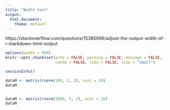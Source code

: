 ```yaml
---
title: "Width test"
output:
  html_document:
    theme: default
---
```

  
<style>
  pre {
    overflow-x: auto;
  }
pre code {
  word-wrap: normal;
  white-space: pre;
}
</style>


https://stackoverflow.com/questions/15385696/adjust-the-output-width-of-r-markdown-html-output


  
```r
options(width = 999)
knitr::opts_chunk$set(echo = FALSE, warning = FALSE, message = FALSE,
                      cache = FALSE, tidy = FALSE, size = "small")
```
```r
sessionInfo()
```
```r
dataM <- matrix(rnorm(100, 5, 2), ncol = 20)
dataM
```


<style>
.pre-scrolly {
  max-height: 150px;
  overflow-y: auto;
}
</style>

<div class='pre-scrolly'>
```r
dataM <- matrix(rnorm(1000, 5, 2), ncol = 20)
dataM
```
</div>